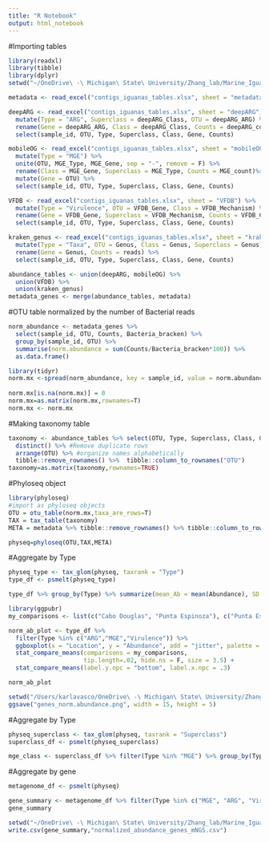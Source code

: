 ```yaml
---
title: "R Notebook"
output: html_notebook
---
```


#Importing tables
```r
library(readxl)
library(tibble)
library(dplyr)
setwd("~/OneDrive\ -\ Michigan\ State\ University/Zhang_lab/Marine_Iguana/tables/metagenome_shotgun")

metadata <- read_excel("contigs_iguanas_tables.xlsx", sheet = "metadata") 

deepARG <- read_excel("contigs_iguanas_tables.xlsx", sheet = "deepARG") %>% 
  mutate(Type = "ARG", Superclass = deepARG_Class, OTU = deepARG_ARG) %>% 
  rename(Gene = deepARG_ARG, Class = deepARG_Class, Counts = deepARG_counts) %>%
  select(sample_id, OTU, Type, Superclass, Class, Gene, Counts)

mobileOG <- read_excel("contigs_iguanas_tables.xlsx", sheet = "mobileOG") %>% 
  mutate(Type = "MGE") %>% 
  unite(OTU, MGE_Type, MGE_Gene, sep = "-", remove = F) %>% 
  rename(Class = MGE_Gene, Superclass = MGE_Type, Counts = MGE_count)%>%
  mutate(Gene = OTU) %>% 
  select(sample_id, OTU, Type, Superclass, Class, Gene, Counts)

VFDB <- read_excel("contigs_iguanas_tables.xlsx", sheet = "VFDB") %>% 
  mutate(Type = "Virulence", OTU = VFDB_Gene, Class = VFDB_Mechanism) %>% 
  rename(Gene = VFDB_Gene, Superclass = VFDB_Mechanism, Counts = VFDB_Count) %>%
  select(sample_id, OTU, Type, Superclass, Class, Gene, Counts)

kraken_genus <- read_excel("contigs_iguanas_tables.xlsx", sheet = "kraken_genus") %>% 
  mutate(Type = "Taxa", OTU = Genus, Class = Genus, Superclass = Genus) %>% 
  rename(Gene = Genus, Counts = reads) %>%
  select(sample_id, OTU, Type, Superclass, Class, Gene, Counts)
```

```r
abundance_tables <- union(deepARG, mobileOG) %>% 
  union(VFDB) %>% 
  union(kraken_genus)
metadata_genes <- merge(abundance_tables, metadata)
```

#OTU table normalized by the number of Bacterial reads
```r
norm_abundance <- metadata_genes %>% 
  select(sample_id, OTU, Counts, Bacteria_bracken) %>% 
  group_by(sample_id, OTU) %>% 
  summarise(norm.abundance = sum(Counts/Bacteria_bracken*100)) %>% 
  as.data.frame()

library(tidyr)
norm.mx <-spread(norm_abundance, key = sample_id, value = norm.abundance) %>%  tibble::remove_rownames() %>%  tibble::column_to_rownames("OTU")
  
norm.mx[is.na(norm.mx)] = 0
norm.mx=as.matrix(norm.mx,rownames=T)
norm.mx <- norm.mx
```


#Making taxonomy table
```r
taxonomy <- abundance_tables %>% select(OTU, Type, Superclass, Class, Gene) %>% 
  distinct() %>% #Remove duplicate rows
  arrange(OTU) %>% #organize names alphabetically
  tibble::remove_rownames() %>%  tibble::column_to_rownames("OTU")
taxonomy=as.matrix(taxonomy,rownames=TRUE)
```

#Phyloseq object
```r
library(phyloseq)
#import as phyloseq objects
OTU = otu_table(norm.mx,taxa_are_rows=T)
TAX = tax_table(taxonomy)
META = metadata %>% tibble::remove_rownames() %>% tibble::column_to_rownames("sample_id") %>% sample_data()

physeq=phyloseq(OTU,TAX,META)
```

#Aggregate by Type
```r
physeq_type <- tax_glom(physeq, taxrank = "Type")
type_df <- psmelt(physeq_type)
```

```r
type_df %>% group_by(Type) %>% summarize(mean_Ab = mean(Abundance), SD = sd(Abundance))
```
```r
library(ggpubr)
my_comparisons <- list(c("Cabo Douglas", "Punta Espinoza"), c("Punta Espinoza", "Rabida"), c("Cabo Douglas", "Rabida"))

norm_ab_plot <- type_df %>%
  filter(Type %in% c("ARG","MGE","Virulence")) %>% 
  ggboxplot(x = "Location", y = "Abundance", add = "jitter", palette = "aaas", fill = "Location", color  = "Location", ylab = F, alpha = 0.5, xlab = F, facet.by = "Type", scales = "free") +
  stat_compare_means(comparisons = my_comparisons, 
                     tip.length=.02, hide.ns = F, size = 3.5) +
  stat_compare_means(label.y.npc = "bottom", label.x.npc = .3)

norm_ab_plot
```

```r
setwd("/Users/karlavasco/OneDrive\ -\ Michigan\ State\ University/Zhang_lab/Marine_Iguana/figures-plots/")
ggsave("genes_norm.abundance.png", width = 15, height = 5)
```

#Aggregate by Type
```r
physeq_superclass <- tax_glom(physeq, taxrank = "Superclass")
superclass_df <- psmelt(physeq_superclass)
```

```r
mge_class <- superclass_df %>% filter(Type %in% "MGE") %>% group_by(Type, Superclass) %>% summarise(mean = mean(Abundance)) %>% arrange(mean)
```

#Aggregate by gene
```r
metagenome_df <- psmelt(physeq)
```

```r
gene_summary <- metagenome_df %>% filter(Type %in% c("MGE", "ARG", "Virulence")) %>%                            group_by(Type, Superclass, Gene, Location) %>% summarise(Mean = mean(Abundance), SD = sd(Abundance))
gene_summary
```

```r
setwd("~/OneDrive\ -\ Michigan\ State\ University/Zhang_lab/Marine_Iguana/tables/metagenome_shotgun")
write.csv(gene_summary,"normalized_abundance_genes_mNGS.csv")
```

